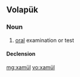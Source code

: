 ==Volapük==

===Noun===
{{vo-noun}}

# [[oral]] examination or test

====Declension====
{{vo-decl-noun}}

[[mg:xamül]]
[[vo:xamül]]